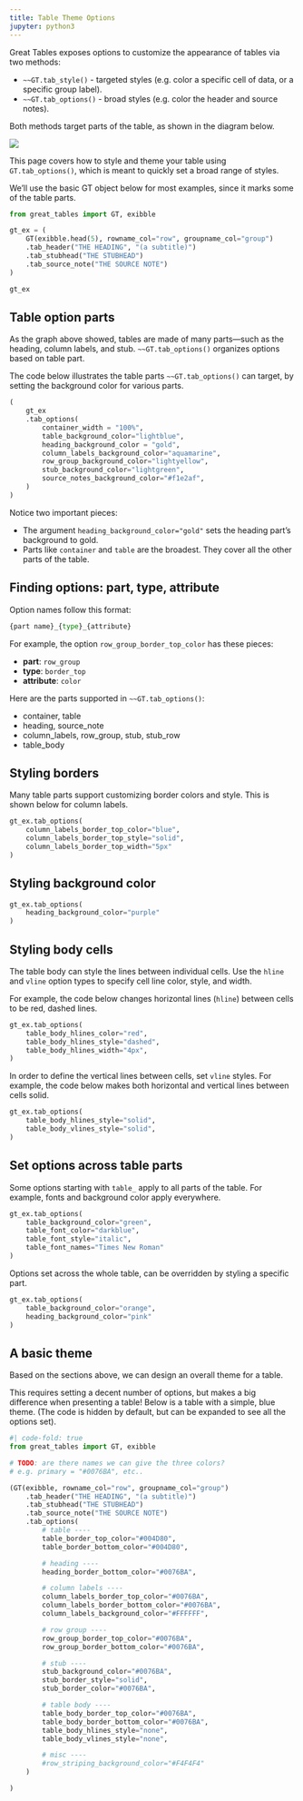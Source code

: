 ```yaml
---
title: Table Theme Options
jupyter: python3
---
```


Great Tables exposes options to customize the appearance of tables via two methods:

* `~~GT.tab_style()` - targeted styles (e.g. color a specific cell of data, or a specific group label).
* `~~GT.tab_options()` - broad styles (e.g. color the header and source notes).

Both methods target parts of the table, as shown in the diagram below.

![](/assets/gt_parts_of_a_table.svg)

This page covers how to style and theme your table using `GT.tab_options()`,
which is meant to quickly set a broad range of styles.

We'll use the basic GT object below for most examples, since it marks some of the table parts.

```python
from great_tables import GT, exibble

gt_ex = (
    GT(exibble.head(5), rowname_col="row", groupname_col="group")
    .tab_header("THE HEADING", "(a subtitle)")
    .tab_stubhead("THE STUBHEAD")
    .tab_source_note("THE SOURCE NOTE")
)

gt_ex
```

## Table option parts

As the graph above showed, tables are made of many parts---such as the heading, column labels, and stub. `~~GT.tab_options()` organizes options based on table part.

The code below illustrates the table parts `~~GT.tab_options()` can target, by setting the background color for various parts.


```python
(
    gt_ex
    .tab_options(
        container_width = "100%",
        table_background_color="lightblue",
        heading_background_color = "gold",
        column_labels_background_color="aquamarine",
        row_group_background_color="lightyellow",
        stub_background_color="lightgreen",
        source_notes_background_color="#f1e2af",
    )
)
```

Notice two important pieces:

* The argument `heading_background_color="gold"` sets the heading part's background to gold.
* Parts like `container` and `table` are the broadest. They cover all the other parts of the table.


## Finding options: part, type, attribute

Option names follow this format:

```python
{part name}_{type}_{attribute}
```

For example, the option `row_group_border_top_color` has these pieces:

* **part**: `row_group`
* **type**: `border_top`
* **attribute**: `color`

:::{.callout-note}
Here are the parts supported in `~~GT.tab_options()`:

* container, table
* heading, source_note
* column_labels, row_group, stub, stub_row
* table_body
:::

## Styling borders

Many table parts support customizing border colors and style.
This is shown below for column labels.

```python
gt_ex.tab_options(
    column_labels_border_top_color="blue",
    column_labels_border_top_style="solid",
    column_labels_border_top_width="5px"
)
```


## Styling background color

```python
gt_ex.tab_options(
    heading_background_color="purple"
)
```

## Styling body cells

The table body can style the lines between individual cells. Use the `hline` and `vline` option types to specify cell line color, style, and width.

For example, the code below changes horizontal lines (`hline`) between cells to be red, dashed lines.

```python
gt_ex.tab_options(
    table_body_hlines_color="red",
    table_body_hlines_style="dashed",
    table_body_hlines_width="4px",
)
```

In order to define the vertical lines between cells, set `vline` styles. For example, the code below makes both horizontal and vertical lines between cells solid.


```python
gt_ex.tab_options(
    table_body_hlines_style="solid",
    table_body_vlines_style="solid",
)
```

## Set options across table parts

Some options starting with `table_` apply to all parts of the table.
For example, fonts and background color apply everywhere.

```python

gt_ex.tab_options(
    table_background_color="green",
    table_font_color="darkblue",
    table_font_style="italic",
    table_font_names="Times New Roman"
)
```

Options set across the whole table, can be overridden by styling a specific part.

```python
gt_ex.tab_options(
    table_background_color="orange",
    heading_background_color="pink"
)
```

## A basic theme

Based on the sections above, we can design an overall theme for a table.

This requires setting a decent number of options, but makes a big difference when presenting a table! Below is a table with a simple, blue theme. (The code is hidden by default, but can be expanded to see all the options set).

```python
#| code-fold: true
from great_tables import GT, exibble

# TODO: are there names we can give the three colors?
# e.g. primary = "#0076BA", etc..

(GT(exibble, rowname_col="row", groupname_col="group")
    .tab_header("THE HEADING", "(a subtitle)")
    .tab_stubhead("THE STUBHEAD")
    .tab_source_note("THE SOURCE NOTE")
    .tab_options(
        # table ----
        table_border_top_color="#004D80",
        table_border_bottom_color="#004D80",

        # heading ----
        heading_border_bottom_color="#0076BA",

        # column labels ----
        column_labels_border_top_color="#0076BA",
        column_labels_border_bottom_color="#0076BA",
        column_labels_background_color="#FFFFFF",

        # row group ----
        row_group_border_top_color="#0076BA",
        row_group_border_bottom_color="#0076BA",

        # stub ----
        stub_background_color="#0076BA",
        stub_border_style="solid",
        stub_border_color="#0076BA",

        # table body ----
        table_body_border_top_color="#0076BA",
        table_body_border_bottom_color="#0076BA",
        table_body_hlines_style="none",
        table_body_vlines_style="none",

        # misc ----
        #row_striping_background_color="#F4F4F4"
    )

)
```
